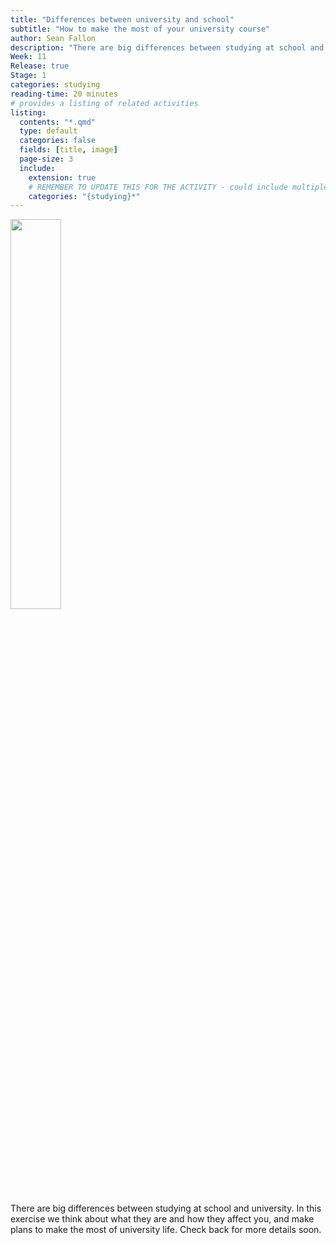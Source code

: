 ```yaml
---
title: "Differences between university and school"
subtitle: "How to make the most of your university course"
author: Sean Fallon
description: "There are big differences between studying at school and university. In this exercise we think about what they are and how they affect you, and make plans to make the most of university life."
Week: 11
Release: true
Stage: 1
categories: studying
reading-time: 20 minutes
# provides a listing of related activities
listing:
  contents: "*.qmd"
  type: default
  categories: false
  fields: [title, image]
  page-size: 3
  include:
    extension: true
    # REMEMBER TO UPDATE THIS FOR THE ACTIVITY - could include multiple categories
    categories: "{studying}*"
---
```


![](../images/DALL·E 2024-09-11 09.54.13 - unicomplex.webp){width=40%}

There are big differences between studying at school and university. In this exercise we think about what they are and how they affect you, and make plans to make the most of university life. Check back for more details soon.


<!--



# Overview

XXX

# Instructions

::: instruction
### XXX

XXX
:::

# Recording your work

XXXINSTRUCTION, and upload to Psybot as usual.

[Record your work here](https://psybot.llemma.net/add/){.submit-work .btn .btn-primary}

# Extension activities

If you found this task helpful or writing is something you struggle with, consider the following extension activities:

::: {#sample-listings}
:::



-->